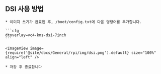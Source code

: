## DSI 사용 방법

    * 이미지 쓰기가 완료된 후, /boot/config.txt에 다음 명령어를 추가합니다.

    ```cfg
    dtoverlay=vc4-kms-dsi-7inch
    ```

    <ImageView image={require('@site/docs/General/rpi/img/dsi.png').default} size="100%" align="left" />

    * 저장 후 종료합니다